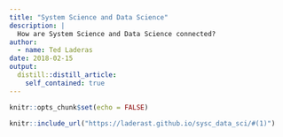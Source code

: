 ```yaml
---
title: "System Science and Data Science"
description: |
  How are System Science and Data Science connected?
author:
  - name: Ted Laderas
date: 2018-02-15
output:
  distill::distill_article:
    self_contained: true
---
```



```r
knitr::opts_chunk$set(echo = FALSE)
```

```r
knitr::include_url("https://laderast.github.io/sysc_data_sci/#(1)")
```